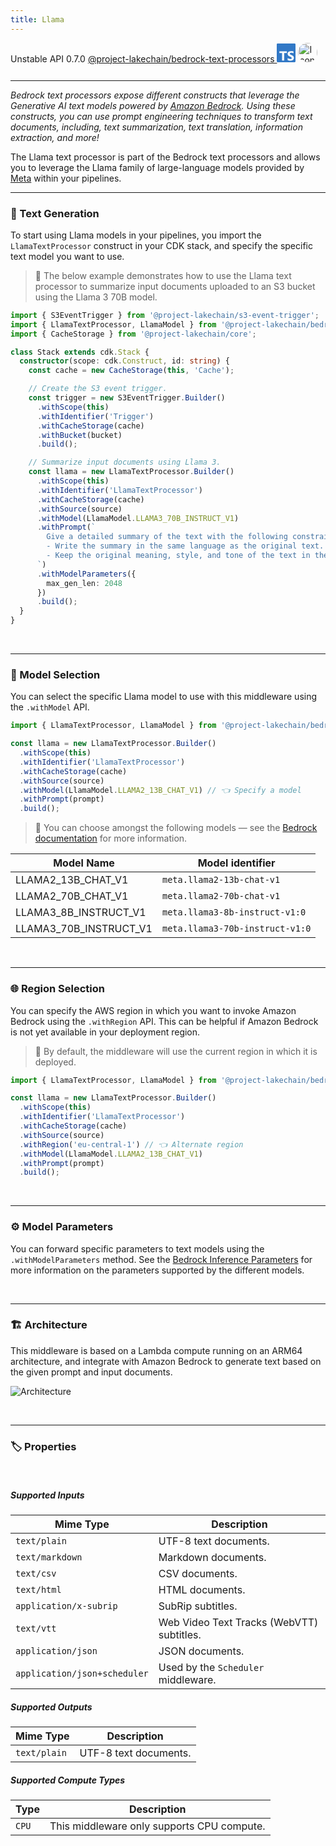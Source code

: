 ```yaml
---
title: Llama
---
```



<span title="Label: Pro" data-view-component="true" class="Label Label--api text-uppercase">
  Unstable API
</span>
<span title="Label: Pro" data-view-component="true" class="Label Label--version text-uppercase">
  0.7.0
</span>
<span title="Label: Pro" data-view-component="true" class="Label Label--package">
  <a target="_blank" href="https://www.npmjs.com/package/@project-lakechain/bedrock-text-processors">
    @project-lakechain/bedrock-text-processors
  </a>
</span>
<span class="language-icon">
  <svg role="img" viewBox="0 0 24 24" width="30" xmlns="http://www.w3.org/2000/svg" style="fill: #3178C6;"><title>TypeScript</title><path d="M1.125 0C.502 0 0 .502 0 1.125v21.75C0 23.498.502 24 1.125 24h21.75c.623 0 1.125-.502 1.125-1.125V1.125C24 .502 23.498 0 22.875 0zm17.363 9.75c.612 0 1.154.037 1.627.111a6.38 6.38 0 0 1 1.306.34v2.458a3.95 3.95 0 0 0-.643-.361 5.093 5.093 0 0 0-.717-.26 5.453 5.453 0 0 0-1.426-.2c-.3 0-.573.028-.819.086a2.1 2.1 0 0 0-.623.242c-.17.104-.3.229-.393.374a.888.888 0 0 0-.14.49c0 .196.053.373.156.529.104.156.252.304.443.444s.423.276.696.41c.273.135.582.274.926.416.47.197.892.407 1.266.628.374.222.695.473.963.753.268.279.472.598.614.957.142.359.214.776.214 1.253 0 .657-.125 1.21-.373 1.656a3.033 3.033 0 0 1-1.012 1.085 4.38 4.38 0 0 1-1.487.596c-.566.12-1.163.18-1.79.18a9.916 9.916 0 0 1-1.84-.164 5.544 5.544 0 0 1-1.512-.493v-2.63a5.033 5.033 0 0 0 3.237 1.2c.333 0 .624-.03.872-.09.249-.06.456-.144.623-.25.166-.108.29-.234.373-.38a1.023 1.023 0 0 0-.074-1.089 2.12 2.12 0 0 0-.537-.5 5.597 5.597 0 0 0-.807-.444 27.72 27.72 0 0 0-1.007-.436c-.918-.383-1.602-.852-2.053-1.405-.45-.553-.676-1.222-.676-2.005 0-.614.123-1.141.369-1.582.246-.441.58-.804 1.004-1.089a4.494 4.494 0 0 1 1.47-.629 7.536 7.536 0 0 1 1.77-.201zm-15.113.188h9.563v2.166H9.506v9.646H6.789v-9.646H3.375z"/></svg>
</span>
<span class="language-icon" style="margin-right: 10px">
  <a target="_blank" href="https://docs.aws.amazon.com/bedrock/latest/userguide/model-parameters-meta.html">
    <Image width="31" src={icon} alt="Icon" style="border-radius: 50%" />
  </a>
</span>
<div style="margin-top: 26px"></div>

---

*Bedrock text processors expose different constructs that leverage the Generative AI text models powered by [Amazon Bedrock](https://docs.aws.amazon.com/bedrock/latest/userguide/what-is-bedrock.html). Using these constructs, you can use prompt engineering techniques to transform text documents, including, text summarization, text translation, information extraction, and more!*

The Llama text processor is part of the Bedrock text processors and allows you to leverage the Llama family of large-language models provided by [Meta](https://ai.meta.com/meta-ai/) within your pipelines.

---

### 📝 Text Generation

To start using Llama models in your pipelines, you import the `LlamaTextProcessor` construct in your CDK stack, and specify the specific text model you want to use.

> 💁 The below example demonstrates how to use the Llama text processor to summarize input documents uploaded to an S3 bucket using the Llama 3 70B model.

```typescript
import { S3EventTrigger } from '@project-lakechain/s3-event-trigger';
import { LlamaTextProcessor, LlamaModel } from '@project-lakechain/bedrock-text-processors';
import { CacheStorage } from '@project-lakechain/core';

class Stack extends cdk.Stack {
  constructor(scope: cdk.Construct, id: string) {
    const cache = new CacheStorage(this, 'Cache');

    // Create the S3 event trigger.
    const trigger = new S3EventTrigger.Builder()
      .withScope(this)
      .withIdentifier('Trigger')
      .withCacheStorage(cache)
      .withBucket(bucket)
      .build();

    // Summarize input documents using Llama 3.
    const llama = new LlamaTextProcessor.Builder()
      .withScope(this)
      .withIdentifier('LlamaTextProcessor')
      .withCacheStorage(cache)
      .withSource(source)
      .withModel(LlamaModel.LLAMA3_70B_INSTRUCT_V1)
      .withPrompt(`
        Give a detailed summary of the text with the following constraints:
        - Write the summary in the same language as the original text.
        - Keep the original meaning, style, and tone of the text in the summary.
      `)
      .withModelParameters({
        max_gen_len: 2048
      })
      .build();
  }
}
```

<br />

---

### 🤖 Model Selection

You can select the specific Llama model to use with this middleware using the `.withModel` API.

```typescript
import { LlamaTextProcessor, LlamaModel } from '@project-lakechain/bedrock-text-processors';

const llama = new LlamaTextProcessor.Builder()
  .withScope(this)
  .withIdentifier('LlamaTextProcessor')
  .withCacheStorage(cache)
  .withSource(source)
  .withModel(LlamaModel.LLAMA2_13B_CHAT_V1) // 👈 Specify a model
  .withPrompt(prompt)
  .build();
```

> 💁 You can choose amongst the following models — see the [Bedrock documentation](https://docs.aws.amazon.com/bedrock/latest/userguide/model-ids.html) for more information.

Model Name | Model identifier
---------- | ----------------
LLAMA2_13B_CHAT_V1 | `meta.llama2-13b-chat-v1`
LLAMA2_70B_CHAT_V1 | `meta.llama2-70b-chat-v1`
LLAMA3_8B_INSTRUCT_V1 | `meta.llama3-8b-instruct-v1:0`
LLAMA3_70B_INSTRUCT_V1 | `meta.llama3-70b-instruct-v1:0`

<br />

---

### 🌐 Region Selection

You can specify the AWS region in which you want to invoke Amazon Bedrock using the `.withRegion` API. This can be helpful if Amazon Bedrock is not yet available in your deployment region.

> 💁 By default, the middleware will use the current region in which it is deployed.

```typescript
import { LlamaTextProcessor, LlamaModel } from '@project-lakechain/bedrock-text-processors';

const llama = new LlamaTextProcessor.Builder()
  .withScope(this)
  .withIdentifier('LlamaTextProcessor')
  .withCacheStorage(cache)
  .withSource(source)
  .withRegion('eu-central-1') // 👈 Alternate region
  .withModel(LlamaModel.LLAMA2_13B_CHAT_V1)
  .withPrompt(prompt)
  .build();
```

<br />

---

### ⚙️ Model Parameters

You can forward specific parameters to text models using the `.withModelParameters` method. See the [Bedrock Inference Parameters](https://docs.aws.amazon.com/bedrock/latest/userguide/model-parameters.html) for more information on the parameters supported by the different models.

<br />

---

### 🏗️ Architecture

This middleware is based on a Lambda compute running on an ARM64 architecture, and integrate with Amazon Bedrock to generate text based on the given prompt and input documents.

![Architecture](../../../assets/bedrock-text-generators-architecture.png)

<br />

---

### 🏷️ Properties

<br />

##### Supported Inputs

|  Mime Type  | Description |
| ----------- | ----------- |
| `text/plain` | UTF-8 text documents. |
| `text/markdown` | Markdown documents. |
| `text/csv` | CSV documents. |
| `text/html` | HTML documents. |
| `application/x-subrip` | SubRip subtitles. |
| `text/vtt` | Web Video Text Tracks (WebVTT) subtitles. |
| `application/json` | JSON documents. |
| `application/json+scheduler` | Used by the `Scheduler` middleware. |

##### Supported Outputs

|  Mime Type  | Description |
| ----------- | ----------- |
| `text/plain` | UTF-8 text documents. |

##### Supported Compute Types

| Type  | Description |
| ----- | ----------- |
| `CPU` | This middleware only supports CPU compute. |
